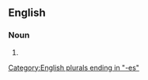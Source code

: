 ==English==

===Noun===
{{head|en|noun form}}

# {{plural of|en|airbus}}

[[Category:English plurals ending in "-es"]]